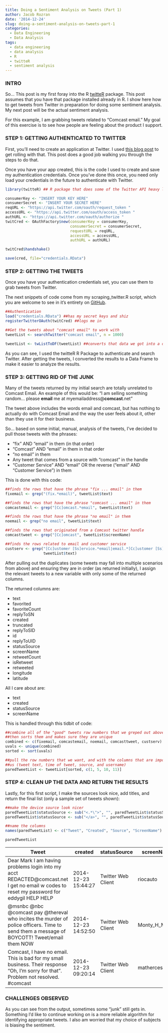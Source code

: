 ```yaml
---
title: Doing a Sentiment Analysis on Tweets (Part 1)
author: Jacob Rozran
date: '2014-12-24'
slug: doing-a-sentiment-analysis-on-tweets-part-1
categories:
  - Data Engineering
  - Data Analysis
tags:
  - data engineering
  - data analysis
  - R
  - twitteR
  - sentiment analysis
---
```


### INTRO

So... This post is my first foray into the R 
[twitteR](https://cran.r-project.org/web/packages/twitteR/index.html) package. 
This post assumes that you have that package installed already in R. I show here 
how to get tweets from Twitter in preparation for doing some sentiment analysis. 
My next post will be the actual sentiment analysis.

For this example, I am grabbing tweets related to "Comcast email." My goal of 
this exercise is to see how people are feeling about the product I support.

### STEP 1: GETTING AUTHENTICATED TO TWITTER

First, you'll need to create an application at Twitter. I used 
[this blog post](http://thinktostart.com/twitter-authentification-with-r/) to 
get rolling with that. This post does a good job walking you through the steps 
to do that.

Once you have your app created, this is the code I used to create and save 
my authentication credentials. Once you've done this once, you need only load 
your credentials in the future to authenticate with Twitter.

```r
library(twitteR) ## R package that does some of the Twitter API heavy lifting

consumerKey <- "INSERT YOUR KEY HERE"
consumerSecret <- "INSERT YOUR SECRET HERE"
reqURL <- "https://api.twitter.com/oauth/request_token "
accessURL <- "https://api.twitter.com/oauth/access_token "
authURL <- "https://api.twitter.com/oauth/authorize "
twitCred <- OAuthFactory$new(consumerKey = consumerKey,
                             consumerSecret = consumerSecret,
                             requestURL = reqURL,
                             accessURL = accessURL,
                             authURL = authURL)

twitCred$handshake()

save(cred, file="credentials.RData")
```

### STEP 2: GETTING THE TWEETS

Once you have your authentication credentials set, you can use them to grab 
tweets from Twitter.

The next snippets of code come from my scraping_twitter.R script, which you are 
welcome to see in it's entirety on [GitHub](https://github.com/jrozra200/scraping_twitter).

``` r
##Authentication
load("credentials.RData") ##has my secret keys and shiz
registerTwitterOAuth(twitCred) ##logs me in

##Get the tweets about "comcast email" to work with
tweetList <- searchTwitter("comcast email", n = 1000) 

tweetList <- twListToDF(tweetList) ##converts that data we got into a data frame
```

As you can see, I used the twitteR R Package to authenticate and search Twitter. 
After getting the tweets, I converted the results to a Data Frame to make it 
easier to analyze the results.

### STEP 3: GETTING RID OF THE JUNK

Many of the tweets returned by my initial search are totally unrelated to Comcast 
Email. An example of this would be: “I am selling something random… please **email** 
me at myemailaddress@**comcast**.net”

The tweet above includes the words email and comcast, but has nothing to actually 
do with Comcast Email and the way the user feels about it, other than they use 
it for their business.

So… based on some initial, manual, analysis of the tweets, I’ve decided to pull 
those tweets with the phrases:

* “fix” AND “email” in them (in that order)
* “Comcast” AND “email” in them in that order
* “no email” in them
* Any tweet that comes from a source with “comcast” in the handle
* “Customer Service” AND “email” OR the reverse (“email” AND “Customer Service”) in them

This is done with this code:

```r
##finds the rows that have the phrase "fix ... email" in them
fixemail <- grep("(fix.*email)", tweetList$text)

##finds the rows that have the phrase "comcast ... email" in them
comcastemail <- grep("[Cc]omcast.*email", tweetList$text)

##finds the rows that have the phrase "no email" in them
noemail <- grep("no email", tweetList$text)

##finds the rows that originated from a Comcast twitter handle
comcasttweet <- grep("[Cc]omcast", tweetList$screenName)

##finds the rows related to email and customer service
custserv <- grep("[Cc]ustomer [Ss]ervice.*email|email.*[Cc]ustomer [Ss]ervice", 
                 tweetList$text)
```

After pulling out the duplicates (some tweets may fall into multiple scenarios 
from above) and ensuring they are in order (as returned initially), I assign the 
relevant tweets to a new variable with only some of the returned columns.

The returned columns are:

* text
* favorited
* favoriteCount
* replyToSN
* created
* truncated
* replyToSID
* id
* replyToUID
* statusSource
* screenName
* retweetCount
* isRetweet
* retweeted
* longitude
* latitude

All I care about are:

* text
* created
* statusSource
* screenName

This is handled through this tidbit of code:

```r
##combine all of the "good" tweets row numbers that we greped out above and 
##then sorts them and makes sure they are unique
combined <- c(fixemail, comcastemail, noemail, comcasttweet, custserv)
uvals <- unique(combined)
sorted <- sort(uvals)

##pull the row numbers that we want, and with the columns that are important to 
##us (tweet text, time of tweet, source, and username)
paredTweetList <- tweetList[sorted, c(1, 5, 10, 11)]
```

### STEP 4: CLEAN UP THE DATA AND RETURN THE RESULTS

Lastly, for this first script, I make the sources look nice, add titles, and 
return the final list (only a sample set of tweets shown):

```r
##make the device source look nicer
paredTweetList$statusSource <- sub("<.*\">", "", paredTweetList$statusSource)
paredTweetList$statusSource <- sub("</a>", "", paredTweetList$statusSource)

##name the columns
names(paredTweetList) <- c("Tweet", "Created", "Source", "ScreenName")

paredTweetList
```

| Tweet | created | statusSource | screenName |
| ------|---------|--------------|------------|
| Dear Mark I am having problems login into my acct REDACTED@comcast.net I get no email w codes to reset my password for eddygil HELP HELP | 2014-12-23 15:44:27 | Twitter Web Client | riocauto |
| @msnbc @nbc @comcast pay @thereval who incites the murder of police officers. Time to send them a message of BOYCOTT! Tweet/email them NOW | 2014-12-23 14:52:50 | Twitter Web Client | Monty_H_Mathis |
| Comcast, I have no email. This is bad for my small business. Their response "Oh, I'm sorry for that". Problem not resolved. #comcast | 2014-12-23 09:20:14 | Twitter Web Client | mathercesul |

### CHALLENGES OBSERVED

As you can see from the output, sometimes some “junk” still gets in. Something 
I’d like to continue working on is a more reliable algorithm for identifying 
appropriate tweets. I also am worried that my choice of subjects is biasing 
the sentiment.